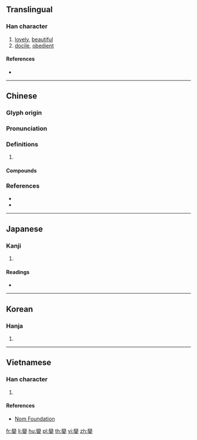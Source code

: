{{also|娈}}
==Translingual==

===Han character===
{{Han char|rn=38|rad=女|as=19|sn=22|canj=VFV|four=22401|ids=⿱䜌女}}

# [[lovely]], [[beautiful]]
# [[docile]], [[obedient]]

====References====
* {{Han ref|kx=0274.230|dkj=06912|dj=0542.410|hdz=21091.080|uh=5B4C|ud=23372|bh=F6DC|bd=63196}}

----

==Chinese==
{{zh-forms|s=娈}}

===Glyph origin===
{{Han etym}}

===Pronunciation===
{{zh-pron
|m=孌
|c=lyun5,lyun2
|mc=y
|oc=y
|cat=
}}

===Definitions===
{{zh-hanzi}}

# {{rfdef|zh}}

====Compounds====
{{zh-der|婉孌|孌童|蕃孌}}

===References===
* {{R:twedu|B00729}}
* {{R:yue:Hanzi}}

----

==Japanese==

===Kanji===
{{ja-kanji|grade=|rs=女19}}

# {{defn|lang=ja|sort=女19}}

====Readings====
* {{ja-readings|on=[[れん]] (ren), [[らん]] (ran), [[ばん]] (ban), [[まん]] (man)|kun=[[したう]] (shitau), [[すなお]] (sunao), [[みめよい]] (mimeyoi)}}

----

==Korean==

===Hanja===
{{ko-hanja|hangeul=련|rv=ryeon|mr=ryŏn}}

# {{defn|lang=ko|sort=女19}}

----

==Vietnamese==

===Han character===
{{vi-readings|rs=女19|hanviet=luyến}}

# {{defn|lang=vi|sort=女19}}

====References====
* [http://nomfoundation.org/common/nom_details.php?codepoint=5b4c Nom Foundation]

[[fr:孌]]
[[li:孌]]
[[hu:孌]]
[[pl:孌]]
[[th:孌]]
[[vi:孌]]
[[zh:孌]]